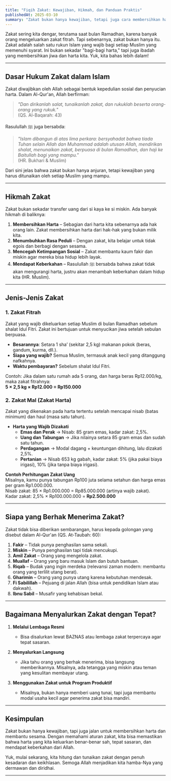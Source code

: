 ```yaml
---
title: "Fiqih Zakat: Kewajiban, Hikmah, dan Panduan Praktis"
publishedAt: 2025-03-10
summary: "Zakat bukan hanya kewajiban, tetapi juga cara membersihkan harta dan membantu sesama. Dalam tulisan ini, kita akan membahas dasar hukum zakat, jenis-jenisnya, cara menghitung, serta bagaimana menyalurkannya agar sesuai dengan tuntunan Islam."
---
```


Zakat sering kita dengar, terutama saat bulan Ramadhan, karena banyak orang mengeluarkan zakat fitrah. Tapi sebenarnya, zakat bukan hanya itu. Zakat adalah salah satu rukun Islam yang wajib bagi setiap Muslim yang memenuhi syarat. Ini bukan sekadar "bagi-bagi harta," tapi juga ibadah yang membersihkan jiwa dan harta kita. Yuk, kita bahas lebih dalam!

---

## Dasar Hukum Zakat dalam Islam  

Zakat diwajibkan oleh Allah sebagai bentuk kepedulian sosial dan penyucian harta. Dalam Al-Qur'an, Allah berfirman:  

> _"Dan dirikanlah salat, tunaikanlah zakat, dan rukuklah beserta orang-orang yang rukuk."_  
> (QS. Al-Baqarah: 43)  

Rasulullah ﷺ juga bersabda:  

> _"Islam dibangun di atas lima perkara: bersyahadat bahwa tiada Tuhan selain Allah dan Muhammad adalah utusan Allah, mendirikan shalat, menunaikan zakat, berpuasa di bulan Ramadhan, dan haji ke Baitullah bagi yang mampu."_  
> (HR. Bukhari & Muslim)  

Dari sini jelas bahwa zakat bukan hanya anjuran, tetapi kewajiban yang harus ditunaikan oleh setiap Muslim yang mampu.

---

## Hikmah Zakat  

Zakat bukan sekadar transfer uang dari si kaya ke si miskin. Ada banyak hikmah di baliknya:  

1. **Membersihkan Harta** – Sebagian dari harta kita sebenarnya ada hak orang lain. Zakat membersihkan harta dari hak-hak yang bukan milik kita.  
2. **Menumbuhkan Rasa Peduli** – Dengan zakat, kita belajar untuk tidak egois dan berbagi dengan sesama.  
3. **Mencegah Ketimpangan Sosial** – Zakat membantu kaum fakir dan miskin agar mereka bisa hidup lebih layak.  
4. **Mendapat Keberkahan** – Rasulullah ﷺ bersabda bahwa zakat tidak akan mengurangi harta, justru akan menambah keberkahan dalam hidup kita (HR. Muslim).  

---

## Jenis-Jenis Zakat  

### **1. Zakat Fitrah**  
Zakat yang wajib dikeluarkan setiap Muslim di bulan Ramadhan sebelum shalat Idul Fitri. Zakat ini bertujuan untuk menyucikan jiwa setelah sebulan berpuasa.  

- **Besarannya**: Setara 1 sha’ (sekitar 2,5 kg) makanan pokok (beras, gandum, kurma, dll.).  
- **Siapa yang wajib?** Semua Muslim, termasuk anak kecil yang ditanggung nafkahnya.  
- **Waktu pembayaran?** Sebelum shalat Idul Fitri.  

Contoh: Jika dalam satu rumah ada 5 orang, dan harga beras Rp12.000/kg, maka zakat fitrahnya:  
**5 × 2,5 kg × Rp12.000 = Rp150.000**  

### **2. Zakat Mal (Zakat Harta)**  
Zakat yang dikenakan pada harta tertentu setelah mencapai nisab (batas minimum) dan haul (masa satu tahun).  

- **Harta yang Wajib Dizakati**  
  - **Emas dan Perak** → Nisab: 85 gram emas, kadar zakat: 2,5%.  
  - **Uang dan Tabungan** → Jika nilainya setara 85 gram emas dan sudah satu tahun.  
  - **Perdagangan** → Modal dagang + keuntungan dihitung, lalu dizakati 2,5%.  
  - **Pertanian** → Nisab 653 kg gabah, kadar zakat: 5% (jika pakai biaya irigasi), 10% (jika tanpa biaya irigasi).  

**Contoh Perhitungan Zakat Uang**  
Misalnya, kamu punya tabungan Rp100 juta selama setahun dan harga emas per gram Rp1.000.000.  
Nisab zakat: 85 × Rp1.000.000 = Rp85.000.000 (artinya wajib zakat).  
Kadar zakat: 2,5% × Rp100.000.000 = **Rp2.500.000**  

---

## Siapa yang Berhak Menerima Zakat?  

Zakat tidak bisa diberikan sembarangan, harus kepada golongan yang disebut dalam Al-Qur'an (QS. At-Taubah: 60):  

1. **Fakir** – Tidak punya penghasilan sama sekali.  
2. **Miskin** – Punya penghasilan tapi tidak mencukupi.  
3. **Amil Zakat** – Orang yang mengelola zakat.  
4. **Muallaf** – Orang yang baru masuk Islam dan butuh bantuan.  
5. **Riqab** – Budak yang ingin merdeka (relevansi zaman modern: membantu orang yang terlilit utang berat).  
6. **Gharimin** – Orang yang punya utang karena kebutuhan mendesak.  
7. **Fi Sabilillah** – Pejuang di jalan Allah (bisa untuk pendidikan Islam atau dakwah).  
8. **Ibnu Sabil** – Musafir yang kehabisan bekal.  

---

## Bagaimana Menyalurkan Zakat dengan Tepat?  

1. **Melalui Lembaga Resmi**  
   - Bisa disalurkan lewat BAZNAS atau lembaga zakat terpercaya agar tepat sasaran.  

2. **Menyalurkan Langsung**  
   - Jika tahu orang yang berhak menerima, bisa langsung memberikannya. Misalnya, ada tetangga yang miskin atau teman yang kesulitan membayar utang.  

3. **Menggunakan Zakat untuk Program Produktif**  
   - Misalnya, bukan hanya memberi uang tunai, tapi juga membantu modal usaha kecil agar penerima zakat bisa mandiri.  

---

## Kesimpulan  

Zakat bukan hanya kewajiban, tapi juga jalan untuk membersihkan harta dan membantu sesama. Dengan memahami aturan zakat, kita bisa memastikan bahwa harta yang kita keluarkan benar-benar sah, tepat sasaran, dan mendapat keberkahan dari Allah.  

Yuk, mulai sekarang, kita hitung dan tunaikan zakat dengan penuh kesadaran dan keikhlasan. Semoga Allah menjadikan kita hamba-Nya yang dermawan dan diridhai.  

---